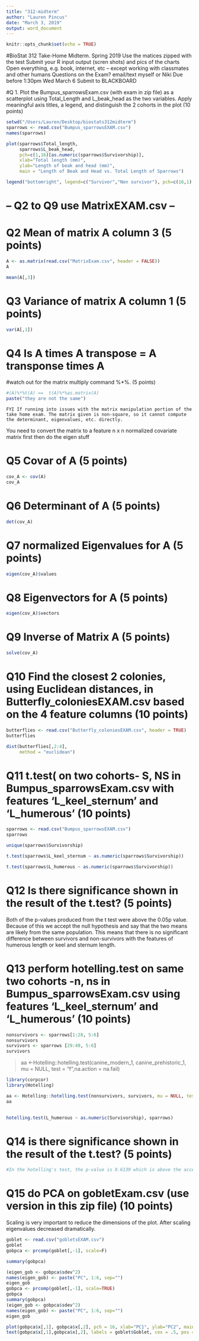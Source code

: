 ---
title: "312-midterm"
author: "Lauren Pincus"
date: "March 3, 2019"
output: word_document
---

```{r setup, include=FALSE}
knitr::opts_chunk$set(echo = TRUE)
```

#BioStat 312 Take-Home Midterm.   Spring 2019
Use the matices zipped with the test
Submit your R input output (scren shots) and pics of the charts
Open everything, e.g. book, internet, etc -- except working with classmates and other humans
Questions on the Exam?  email/text myself or Niki
Due before 1:30pm Wed March 6 Submit to BLACKBOARD

#Q 1.  Plot the Bumpus_sparrowsExam.csv (with exam in zip file) as a scatterplot using Total_Length and L_beak_head as the two variables.   Apply meaningful axis titles, a legend, and distinguish the 2 cohorts in the plot   (10 points)				
```{r}
setwd("/Users/Lauren/Desktop/biostats312midterm")
sparrows <- read.csv("Bumpus_sparrowsEXAM.csv")
names(sparrows)

plot(sparrows$Total_length, 
     sparrows$L_beak_head, 
     pch=c(1,16)[as.numeric(sparrows$Survivorship)], 
     xlab="Total length (mm)", 
     ylab="Length of beak and head (mm)", 
     main = "Length of Beak and Head vs. Total Length of Sparrows")

legend("bottomright", legend=c("Survivor","Non survivor"), pch=c(16,1), horiz=TRUE, cex = .75)
````

# --  Q2 to Q9 use MatrixEXAM.csv	--

# Q2   Mean  of matrix A column 3   (5 points)	

```{r}
A <- as.matrix(read.csv("MatrixExam.csv", header = FALSE))
A
```
```{r}
mean(A[,3])
```

# Q3   Variance of matrix A column 1 	(5 points)			
```{r}
var(A[,1])
```
				
# Q4   Is  A times A transpose = A transponse times A   
#watch out for the matrix multiply command %*%.  (5 points)				
```{r}
#(A)%*%t(A) ==  t(A)%*%as.matrix(A)
paste("they are not the same")
```
	
	FYI If running into issues with the matrix manipulation portion of the take home exam. The matrix given is non-square, so it cannot compute the determinant, eigenvalues, etc. directly.

You need to convert the matrix to a feature n x n normalized covariate matrix first then do the eigen stuff 

				
# Q5   Covar of A  (5 points)				
```{r}
cov_A <- cov(A)
cov_A
```
					
# Q6	Determinant of A  	(5 points)		
```{r}
det(cov_A)
```
					
# Q7  normalized Eigenvalues for A	(5 points)
```{r}
eigen(cov_A)$values
```
					
# Q8	Eigenvectors for A (5 points)			
```{r}
eigen(cov_A)$vectors
```
					
# Q9	Inverse of Matrix A (5 points)			
```{r}
solve(cov_A)
```
					

# Q10  Find the closest 2 colonies, using Euclidean distances, in Butterfly_coloniesEXAM.csv  based on the 4 feature columns   (10 points)			
```{r}
butterflies <- read.csv("Butterfly_coloniesEXAM.csv", header = TRUE)
butterflies
```
```{r}
dist(butterflies[,2:4],
     method = "euclidean")
```
					
# Q11 t.test( on two cohorts- S, NS  in Bumpus_sparrowsExam.csv with features  'L_keel_sternum' and 'L_humerous'  (10 points)				
```{r}
sparrows <- read.csv("Bumpus_sparrowsEXAM.csv")
sparrows
```

```{r}
unique(sparrows$Survivorship)
```
```{r}
t.test(sparrows$L_keel_sternum ~ as.numeric(sparrows$Survivorship))
```
```{r}
t.test(sparrows$L_humerous ~ as.numeric(sparrows$Survivorship))
```


# Q12  Is there significance shown in the result of the t.test?	(5 points)			

Both of the p-values produced from the t test were above the 0.05p value. Because of this we accept the null hypothesis and say that the two means are likely from the same population. This means that there is no significant difference between survivors and non-survivors with the features of humerous length or keel and sternum length.

					
# Q13  perform hotelling.test on same two cohorts -n, ns   in  Bumpus_sparrowsExam.csv using  features  'L_keel_sternum' and 'L_humerous'  (10 points)				
```{r}
nonsurvivors <- sparrows[1:28, 5:6]
nonsurvivors
survivors <- sparrows [29:49, 5:6]
survivors

```

> aa <-Hotelling::hotelling.test(canine_modern_1, canine_prehistoric_1, mu = NULL, test = "f",na.action = na.fail)

```{r}
library(corpcor)
library(Hotelling)   

aa <- Hotelling::hotelling.test(nonsurvivors, survivors, mu = NULL, test = "f", na.action=na.fail)
aa
                         
```

```{r}
hotelling.test(L_humerous ~ as.numeric(Survivorship), sparrows)
```
					
# Q14   is there significance shown in the result of the t.test?	(5 points)			
```{r}
#In the hotelling's test, the p-value is 0.6139 which is above the accepted p-value significance of 0.05. Because of this we accept the null hypothesis that the mean of the two populations are equivalent. This means that the keel and sternum length and the humerus length of the Bumpus sparrows does not affect whether or not the birds survived.
```
					
# Q15   do PCA on gobletExam.csv  (use version in this zip file)	(10 points)	

Scaling is very important to reduce the dimensions of the plot. After scaling eigenvalues decreased dramatically.


```{r}
goblet <- read.csv("gobletsEXAM.csv")
goblet
gobpca <- prcomp(goblet[,-1], scale=F)
```
```{r}
summary(gobpca)
```
```{r}
(eigen_gob <- gobpca$sdev^2)
names(eigen_gob) <- paste("PC", 1:6, sep="")
eigen_gob
gobpca <- prcomp(goblet[,-1], scale=TRUE)
gobpca
summary(gobpca)
(eigen_gob <- gobpca$sdev^2)
names(eigen_gob) <- paste("PC", 1:6, sep="")
eigen_gob


```


```{r}
plot(gobpca$x[,1], gobpca$x[,2], pch = 16, xlab="PC1", ylab="PC2", main="Goblet PCA scaled")
text(gobpca$x[,1],gobpca$x[,2], labels = goblet$Goblet, cex = .5, pos = 1, offset = .2)
```